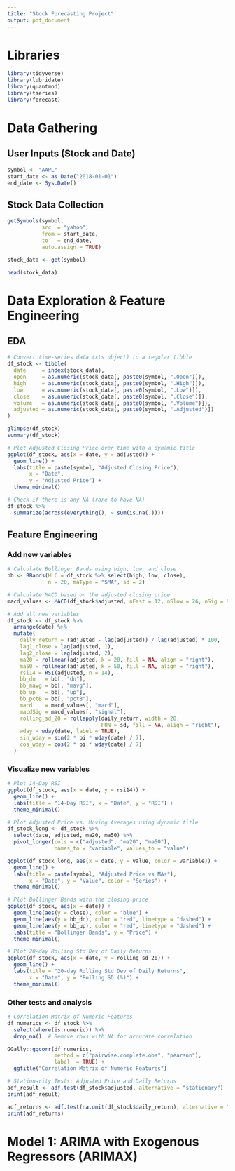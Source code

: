 ```yaml
---
title: "Stock Forecasting Project"
output: pdf_document
---
```


# Libraries
```r
library(tidyverse)
library(lubridate)
library(quantmod)
library(tseries)
library(forecast)
```

# Data Gathering 
## User Inputs (Stock and Date)
```r
symbol <- "AAPL"
start_date <- as.Date("2018-01-01")
end_date <- Sys.Date()
```

## Stock Data Collection
```r
getSymbols(symbol, 
           src  = "yahoo", 
           from = start_date, 
           to   = end_date,
           auto.assign = TRUE)

stock_data <- get(symbol)

head(stock_data)
```

# Data Exploration & Feature Engineering
## EDA
```r
# Convert time-series data (xts object) to a regular tibble
df_stock <- tibble(
  date     = index(stock_data),
  open     = as.numeric(stock_data[, paste0(symbol, ".Open")]),
  high     = as.numeric(stock_data[, paste0(symbol, ".High")]),
  low      = as.numeric(stock_data[, paste0(symbol, ".Low")]),
  close    = as.numeric(stock_data[, paste0(symbol, ".Close")]),
  volume   = as.numeric(stock_data[, paste0(symbol, ".Volume")]),
  adjusted = as.numeric(stock_data[, paste0(symbol, ".Adjusted")])
)

glimpse(df_stock)
summary(df_stock)

# Plot Adjusted Closing Price over time with a dynamic title
ggplot(df_stock, aes(x = date, y = adjusted)) +
  geom_line() +
  labs(title = paste(symbol, "Adjusted Closing Price"),
       x = "Date",
       y = "Adjusted Price") +
  theme_minimal()

```

```r
# Check if there is any NA (rare to have NA)
df_stock %>%
  summarize(across(everything(), ~ sum(is.na(.)))) 
```

## Feature Engineering
### Add new variables
```r
# Calculate Bollinger Bands using high, low, and close
bb <- BBands(HLC = df_stock %>% select(high, low, close),
             n = 20, maType = "SMA", sd = 2)

# Calculate MACD based on the adjusted closing price
macd_values <- MACD(df_stock$adjusted, nFast = 12, nSlow = 26, nSig = 9)

# Add all new variables
df_stock <- df_stock %>%
  arrange(date) %>%
  mutate(
    daily_return = (adjusted - lag(adjusted)) / lag(adjusted) * 100,
    lag1_close = lag(adjusted, 1),
    lag2_close = lag(adjusted, 2),
    ma20 = rollmean(adjusted, k = 20, fill = NA, align = "right"),
    ma50 = rollmean(adjusted, k = 50, fill = NA, align = "right"),
    rsi14 = RSI(adjusted, n = 14),
    bb_dn   = bb[, "dn"],
    bb_mavg = bb[, "mavg"],
    bb_up   = bb[, "up"],
    bb_pctB = bb[, "pctB"],
    macd    = macd_values[, "macd"],
    macdSig = macd_values[, "signal"],
    rolling_sd_20 = rollapply(daily_return, width = 20, 
                              FUN = sd, fill = NA, align = "right"),
    wday = wday(date, label = TRUE),
    sin_wday = sin(2 * pi * wday(date) / 7),
    cos_wday = cos(2 * pi * wday(date) / 7)
  )

```

### Visualize new variables
```r
# Plot 14-Day RSI
ggplot(df_stock, aes(x = date, y = rsi14)) +
  geom_line() +
  labs(title = "14-Day RSI", x = "Date", y = "RSI") +
  theme_minimal()

# Plot Adjusted Price vs. Moving Averages using dynamic title
df_stock_long <- df_stock %>%
  select(date, adjusted, ma20, ma50) %>%
  pivot_longer(cols = c("adjusted", "ma20", "ma50"), 
               names_to = "variable", values_to = "value")

ggplot(df_stock_long, aes(x = date, y = value, color = variable)) +
  geom_line() +
  labs(title = paste(symbol, "Adjusted Price vs MAs"),
       x = "Date", y = "Value", color = "Series") +
  theme_minimal()

```

```r
# Plot Bollinger Bands with the closing price
ggplot(df_stock, aes(x = date)) +
  geom_line(aes(y = close), color = "blue") +
  geom_line(aes(y = bb_dn), color = "red", linetype = "dashed") +
  geom_line(aes(y = bb_up), color = "red", linetype = "dashed") +
  labs(title = "Bollinger Bands", y = "Price") +
  theme_minimal()

```

```r
# Plot 20-day Rolling Std Dev of Daily Returns
ggplot(df_stock, aes(x = date, y = rolling_sd_20)) +
  geom_line() +
  labs(title = "20-day Rolling Std Dev of Daily Returns",
       x = "Date", y = "Rolling SD (%)") +
  theme_minimal()

```

### Other tests and analysis
```r
# Correlation Matrix of Numeric Features
df_numerics <- df_stock %>%
  select(where(is.numeric)) %>%
  drop_na()  # Remove rows with NA for accurate correlation

GGally::ggcorr(df_numerics, 
               method = c("pairwise.complete.obs", "pearson"),
               label  = TRUE) +
  ggtitle("Correlation Matrix of Numeric Features")

```

```r
# Stationarity Tests: Adjusted Price and Daily Returns
adf_result <- adf.test(df_stock$adjusted, alternative = "stationary")
print(adf_result)

adf_returns <- adf.test(na.omit(df_stock$daily_return), alternative = "stationary")
print(adf_returns)

```

#  Model 1: ARIMA with Exogenous Regressors (ARIMAX)
